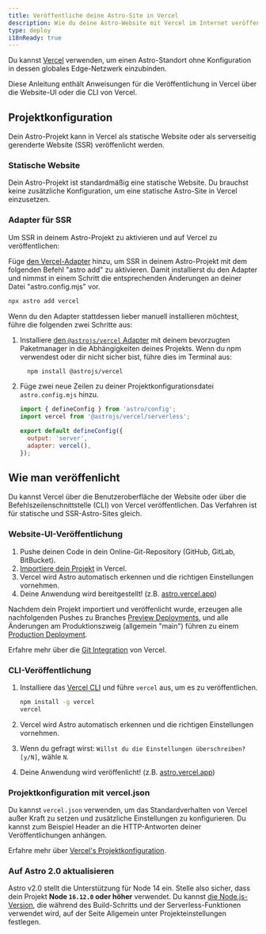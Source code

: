 ```yaml
---
title: Veröffentliche deine Astro-Site in Vercel
description: Wie du deine Astro-Website mit Vercel im Internet veröffentlichst.
type: deploy
i18nReady: true
---
```


Du kannst [Vercel](http://vercel.com/) verwenden, um einen Astro-Standort ohne Konfiguration in dessen globales Edge-Netzwerk einzubinden.

Diese Anleitung enthält Anweisungen für die Veröffentlichung in Vercel über die Website-UI oder die CLI von Vercel.

## Projektkonfiguration

Dein Astro-Projekt kann in Vercel als statische Website oder als serverseitig gerenderte Website (SSR) veröffenlicht werden.

### Statische Website

Dein Astro-Projekt ist standardmäßig eine statische Website. Du brauchst keine zusätzliche Konfiguration, um eine statische Astro-Site in Vercel einzusetzen.

### Adapter für SSR

Um SSR in deinem Astro-Projekt zu aktivieren und auf Vercel zu veröffentlichen:

Füge [den Vercel-Adapter](/de/guides/integrations-guide/vercel/) hinzu, um SSR in deinem Astro-Projekt mit dem folgenden Befehl "astro add" zu aktivieren. Damit installierst du den Adapter und nimmst in einem Schritt die entsprechenden Änderungen an deiner Datei "astro.config.mjs" vor.

```bash
npx astro add vercel
```

Wenn du den Adapter stattdessen lieber manuell installieren möchtest, führe die folgenden zwei Schritte aus:

1. Installiere [den `@astrojs/vercel` Adapter](/de/guides/integrations-guide/vercel/) mit deinem bevorzugten Paketmanager in die Abhängigkeiten deines Projekts. Wenn du npm verwendest oder dir nicht sicher bist, führe dies im Terminal aus:

    ```bash
      npm install @astrojs/vercel
    ```

1. Füge zwei neue Zeilen zu deiner Projektkonfigurationsdatei `astro.config.mjs` hinzu.

    ```js title="astro.config.mjs" ins={2, 5-6}
    import { defineConfig } from 'astro/config';
    import vercel from '@astrojs/vercel/serverless';

    export default defineConfig({
      output: 'server',
      adapter: vercel(),
    });
    ```

## Wie man veröffenlicht

Du kannst Vercel über die Benutzeroberfläche der Website oder über die Befehlszeilenschnittstelle (CLI) von Vercel veröffentlichen. Das Verfahren ist für statische und SSR-Astro-Sites gleich.

### Website-UI-Veröffentlichung

1. Pushe deinen Code in dein Online-Git-Repository (GitHub, GitLab, BitBucket).
2. [Importiere dein Projekt](https://vercel.com/new) in Vercel.
3. Vercel wird Astro automatisch erkennen und die richtigen Einstellungen vornehmen.
4. Deine Anwendung wird bereitgestellt! (z.B. [astro.vercel.app](https://astro.vercel.app/))

Nachdem dein Projekt importiert und veröffenlicht wurde, erzeugen alle nachfolgenden Pushes zu Branches [Preview Deployments](https://vercel.com/docs/concepts/deployments/preview-deployments), und alle Änderungen am Produktionszweig (allgemein "main") führen zu einem [Production Deployment](https://vercel.com/docs/concepts/deployments/environments#production).

<ReadMore>Erfahre mehr über die [Git Integration](https://vercel.com/docs/concepts/git) von Vercel.</ReadMore>


### CLI-Veröffentlichung

1. Installiere das [Vercel CLI](https://vercel.com/cli) und führe `vercel` aus, um es zu veröffentlichen.

    ```bash
    npm install -g vercel
    vercel
    ```

2. Vercel wird Astro automatisch erkennen und die richtigen Einstellungen vornehmen.
3. Wenn du gefragt wirst: `Willst du die Einstellungen überschreiben? [y/N]`, wähle `N`.
4. Deine Anwendung wird veröffenlicht! (z.B. [astro.vercel.app](https://astro.vercel.app/))


### Projektkonfiguration mit vercel.json

Du kannst `vercel.json` verwenden, um das Standardverhalten von Vercel außer Kraft zu setzen und zusätzliche Einstellungen zu konfigurieren. Du kannst zum Beispiel Header an die HTTP-Antworten deiner Veröffentlichungen anhängen.

<ReadMore>Erfahre mehr über [Vercel's Projektkonfiguration](https://vercel.com/docs/project-configuration).</ReadMore>

### Auf Astro 2.0 aktualisieren

Astro v2.0 stellt die Unterstützung für Node 14 ein. Stelle also sicher, dass dein Projekt **Node `16.12.0` oder höher** verwendet. Du kannst [die Node.js-Version](https://vercel.com/changelog/node-js-version-now-customizable-in-the-project-settings), die während des Build-Schritts und der Serverless-Funktionen verwendet wird, auf der Seite Allgemein unter Projekteinstellungen festlegen.
